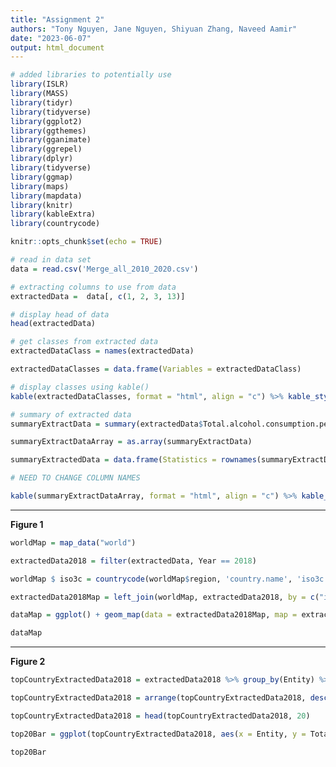 ```yaml
---
title: "Assignment 2"
authors: "Tony Nguyen, Jane Nguyen, Shiyuan Zhang, Naveed Aamir"
date: "2023-06-07"
output: html_document
---
```


```r

# added libraries to potentially use 
library(ISLR)
library(MASS)
library(tidyr)
library(tidyverse)
library(ggplot2)
library(ggthemes)
library(gganimate)
library(ggrepel)
library(dplyr)
library(tidyverse)
library(ggmap)
library(maps)
library(mapdata) 
library(knitr)
library(kableExtra)
library(countrycode)

knitr::opts_chunk$set(echo = TRUE)

```


```r

# read in data set 
data = read.csv('Merge_all_2010_2020.csv')

```


```r

# extracting columns to use from data 
extractedData =  data[, c(1, 2, 3, 13)]

# display head of data 
head(extractedData)

```


```r

# get classes from extracted data  
extractedDataClass = names(extractedData)

extractedDataClasses = data.frame(Variables = extractedDataClass)

# display classes using kable()
kable(extractedDataClasses, format = "html", align = "c") %>% kable_styling(bootstrap_options = c("striped", "hover"), full_width = FALSE)

```


```r

# summary of extracted data 
summaryExtractData = summary(extractedData$Total.alcohol.consumption.per.capita..liters.of.pure.alcohol..projected.estimates..15..years.of.age..y)

summaryExtractDataArray = as.array(summaryExtractData)

summaryExtractedData = data.frame(Statistics = rownames(summaryExtractDataArray), Values = summaryExtractDataArray, stringsAsFactors = FALSE)

# NEED TO CHANGE COLUMN NAMES

kable(summaryExtractDataArray, format = "html", align = "c") %>% kable_styling(bootstrap_options = c("striped", "hover"), full_width = FALSE)

```


---

**Figure 1** 

```r

worldMap = map_data("world")

extractedData2018 = filter(extractedData, Year == 2018)

worldMap $ iso3c = countrycode(worldMap$region, 'country.name', 'iso3c')

extractedData2018Map = left_join(worldMap, extractedData2018, by = c("iso3c" = "Code"))

dataMap = ggplot() + geom_map(data = extractedData2018Map, map = extractedData2018Map, aes(x = long, y = lat, map_id = region, fill = Total.alcohol.consumption.per.capita..liters.of.pure.alcohol..projected.estimates..15..years.of.age..y), color = "black") + coord_equal() + theme_void() + scale_fill_gradient2(low = "white", mid = "lightblue", high = "darkred", name = "Alcohol Consumed (Litres)") + labs(title = "2018 Alcohol Consumption per Capita")

dataMap

```


---

**Figure 2** 

```r

topCountryExtractedData2018 = extractedData2018 %>% group_by(Entity) %>% summarize(Total = sum(Total.alcohol.consumption.per.capita..liters.of.pure.alcohol..projected.estimates..15..years.of.age..y))

topCountryExtractedData2018 = arrange(topCountryExtractedData2018, desc(Total))

topCountryExtractedData2018 = head(topCountryExtractedData2018, 20)

top20Bar = ggplot(topCountryExtractedData2018, aes(x = Entity, y = Total, color = Entity)) + geom_bar(stat = "identity", fill = "white") + labs(title = "Top 20 Countries by Alcohol Consumption in 2018", x = "Countries", y = "Alcohol Consumed (Litres)") + theme_minimal() + scale_x_discrete(guide = guide_axis(angle = 30)) + theme(legend.position = "none")

top20Bar

```



